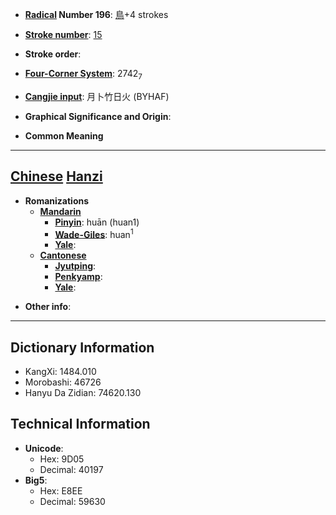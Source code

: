 * '''[[Wiktionary:Chinese radical index| Radical]] Number 196''': [[Wiktionary:Chinese radical index 鳥|鳥]]+4 strokes

* '''[[Wiktionary:Chinese total strokes index|Stroke number]]''': [[Wiktionary:Chinese total strokes index 15|15]]

* '''Stroke order''': 

* '''[[Wiktionary:Chinese four corner index|Four-Corner System]]''': 2742<sub>7</sub>

* '''[[Wiktionary:Chinese Cangjie index|Cangjie input]]''': 月卜竹日火 (BYHAF)

* '''Graphical Significance and Origin''': 

* '''Common Meaning'''

----

== [[Chinese]] [[Hanzi]] ==

* '''Romanizations'''
** '''[[Mandarin]]'''
*** '''[[Pinyin]]''': huān (huan1)
*** '''[[Wade-Giles]]''': huan<sup>1</sup>
*** '''[[Yale]]''': 
** '''[[Cantonese]]'''
*** '''[[Jyutping]]''':
*** '''[[Penkyamp]]''': 
*** '''[[Yale]]''': 

* '''Other info''': 

----

== Dictionary Information ==

* KangXi: 1484.010
* Morobashi: 46726
* Hanyu Da Zidian: 74620.130

== Technical Information ==

* '''Unicode''':
** Hex: 9D05
** Decimal: 40197
* '''Big5''':
** Hex: E8EE
** Decimal: 59630